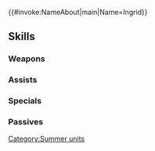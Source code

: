{{#invoke:NameAbout|main|Name=Ingrid}}{{HeroPage Tabs}}
{{Hero Infobox
|Name=Ingrid
|Title=Solstice Knight
|WeaponType=Blue Lance
|Origin=Fire Emblem: Three Houses
|Gender=Female
|MoveType=Flying
|actorJP=石見舞菜香
|actorEN=Brittany Cox
|artist=煎茶
|additionDate=July 6, 2020
|releaseDate=July 8, 2020
|cv1=12
|cv2=300800
|TagID=水着イングリット
|InternalID=540
|Properties=special,specRate_202402
|description=Daughter of House Galatea of the Holy Kingdom of Faerghus. Her summer outfit does nothing to dull her trademark diligence in any way. Appears in Fire Emblem: Three Houses.
}}
{{Stats Page
|Lv1HP=17|Lv1ATK=6|Lv1SPD=12|Lv1DEF=6|Lv1RES=9
|GRHP=50|GRATK=65|GRSPD=70|GRDEF=45|GRRES=40
}}
==Skills==
===Weapons===
{{Weapons Table
|weapon1=Iron Lance
|weapon1Default=1
|weapon1Unlock=1
|weapon2=Steel Lance
|weapon2Default=2
|weapon2Unlock=2
|weapon3=Silver Lance
|weapon3Default=4
|weapon3Unlock=3
|weapon4=Starpoint Lance
|weapon4Default=5
|weapon4Unlock=5
}}
===Assists===
{{Assists Table
}}
===Specials===
{{Specials Table
|special1=New Moon
|special1Default=4
|special1Unlock=3
|special2=Moonbow
|special2Default=
|special2Unlock=4
}}
===Passives===
{{Passives Table
|passiveA1=Armored Blow 1
|passiveA2=Sturdy Blow 1
|passiveA3=Sturdy Blow 2
|passiveA4=Sturdy Impact
|passiveA1Unlock=2
|passiveA2Unlock=3
|passiveA3Unlock=4
|passiveA4Unlock=5
|passiveB1=Guard Bearing 1
|passiveB2=Guard Bearing 2
|passiveB3=Guard Bearing 3
|passiveB1Unlock=3
|passiveB2Unlock=4
|passiveB3Unlock=5
|passiveC1=Odd Spd Wave 1
|passiveC2=Odd Spd Wave 2
|passiveC3=Odd Spd Wave 3
|passiveC1Unlock=1
|passiveC2Unlock=2
|passiveC3Unlock=4
}}
{{Heroes Navbox}}
[[Category:Summer units]]